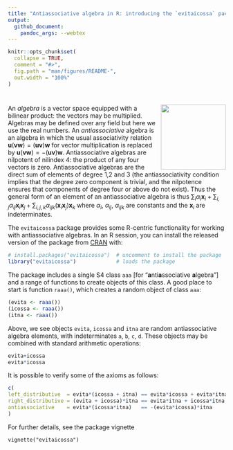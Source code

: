 ```yaml
---
title: "Antiassociative algebra in R: introducing the `evitaicossa` package"
output:
  github_document:
    pandoc_args: --webtex
---
```


<!-- README.md is generated from README.Rmd. Please edit that file -->

```r
knitr::opts_chunk$set(
  collapse = TRUE,
  comment = "#>",
  fig.path = "man/figures/README-",
  out.width = "100%"
)
```

# <img src="man/figures/evitaicossa.png" width = "150" align="right" />

An *algebra* is a vector space equipped with a bilinear product: the
vectors may be multiplied.  Algebras may be defined over any field but
here we use the real numbers.  An _antiassociative_ algebra is an
algebra in which the usual associativity relation
$\mathbf{u}(\mathbf{v} \mathbf{w})=(\mathbf{u} \mathbf{v})\mathbf{w}$
for vector multiplication is replaced by $\mathbf{u}(\mathbf{v}
\mathbf{w})=-(\mathbf{u} \mathbf{v})\mathbf{w}$.  Antiassociative
algebras are nilpotent of nilindex 4: the product of any four vectors
is zero.  Antiassociative algebras are the direct sum of elements of
degree 1,2 and 3 (the antiassociativity condition implies that the
degree zero component is trivial, and the nilpotence ensures that
components of degree four or above do not exist).  Thus the general
form of an element of an antiassociative algebra is thus
$\scriptstyle\sum_{i}\alpha_i\mathbf{x}_i +
\sum_{i,j}\alpha_{ij}\mathbf{x}_i\mathbf{x}_j+
\sum_{i,j,k}\alpha_{ijk}(\mathbf{x}_i\mathbf{x}_j)\mathbf{x}_k$ where
$\scriptstyle\alpha_{i}$, $\scriptstyle\alpha_{ij}$,
$\scriptstyle\alpha_{ijk}$ are constants and the $\mathbf{x}_i$ are
indeterminates.

The `evitaicossa` package provides some R-centric functionality for
working with antiassociative algebras.  In an R session, you can
install the released version of the package from
[CRAN](https://CRAN.R-project.org) with:

```r
# install.packages("evitaicossa")  # uncomment to install the package
library("evitaicossa")             # loads the package 
```

The package includes a single S4 class `aaa` [for
"**a**nti**a**ssociative **a**lgebra"] and a range of functions to
create objects of this class.  A good place to start is function
`raaa()`, which creates a random object of class `aaa`:


```r
(evita <- raaa())
(icossa <- raaa())
(itna <- raaa())
```

Above, we see objects `evita`, `icossa` and `itna` are random
antiassociative algebra elements, with indeterminates `a`, `b`, `c`,
`d`.  These objects may be combined with standard arithmetic
operations:


```r
evita+icossa
evita*icossa
```

It is possible to verify some of the axioms as follows:

```r
c(
left_distributive  = evita*(icossa + itna) == evita*icossa + evita*itna,
right_distributive = (evita + icossa)*itna == evita*itna + icossa*itna,
antiassociative    = evita*(icossa*itna)   == -(evita*icossa)*itna
)
```

For further details, see the package vignette

`vignette("evitaicossa")`
